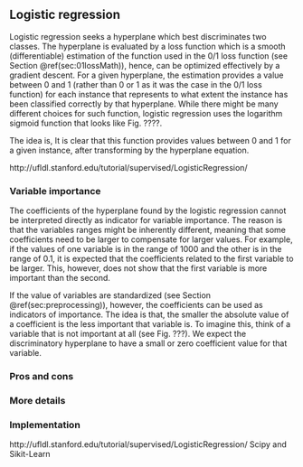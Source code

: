 ## Logistic regression

Logistic regression seeks a hyperplane which best discriminates two classes. The hyperplane is evaluated by a loss function which is a smooth (differentiable) estimation of the function used in the 0/1 loss function (see Section \@ref(sec:01lossMath)), hence, can be optimized effectively by a gradient descent. For a given hyperplane, the estimation provides a value between 0 and 1 (rather than 0 or 1 as it was the case in the 0/1 loss function) for each instance that represents to what extent the instance has been classified correctly by that hyperplane. While there might be many different choices for such function, logistic regression uses the logarithm sigmoid function that looks like Fig. ????.

The idea is, 
It is clear that this function provides values between 0 and 1 for a given instance, after transforming by the hyperplane equation.  


http://ufldl.stanford.edu/tutorial/supervised/LogisticRegression/

### Variable importance
The coefficients of the hyperplane found by the logistic regression cannot be interpreted directly as indicator for variable importance. The reason is that the variables ranges might be inherently different, meaning that some coefficients need to be larger to compensate for larger values. For example, if the values of one variable is in the range of 1000 and the other is in the range of 0.1, it is expected that the coefficients related to the first variable to be larger. This, however, does not show that the first variable is more important than the second.

If the value of variables are standardized (see Section \@ref(sec:preprocessing)), however, the coefficients can be used as indicators of importance. The idea is that, the smaller the absolute value of a coefficient is the less important that variable is. To imagine this, think of a variable that is not important at all (see Fig. ???). We expect the discriminatory hyperplane to have a small or zero coefficient value for that variable. 

### Pros and cons


### More details

### Implementation  
http://ufldl.stanford.edu/tutorial/supervised/LogisticRegression/
Scipy and Sikit-Learn


